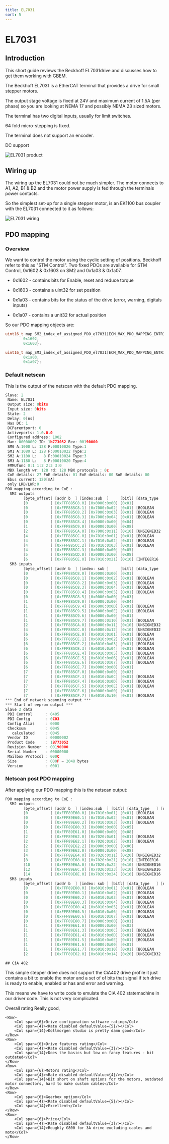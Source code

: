 ```yaml
---
title: EL7031
sort: 5
---
```



# EL7031

## Introduction

This short guide reviews the Beckhoff EL7031drive and discusses how to get them working with GBEM.

The Beckhoff EL7031 is a EtherCAT terminal that provides a drive for small stepper motors. 

The output stage voltage is fixed at 24V and maximum current of 1.5A (per phase) so you are looking at NEMA 17 and possibly NEMA 23 sized motors.

The terminal has two digital inputs, usually for limit switches.

64 fold micro-stepping is fixed.

The terminal does not support an encoder.

DC support







<Image meta={el7031_product_shot} alt="EL7031 product" p />



## Wiring up

The wiring up the EL7031 could not be much simpler. The motor connects to A1, A2, B1 & B2 and the motor power supply is fed through the terminals power contacts.

So the simplest set-up for a single stepper motor, is an EK1100 bus coupler with the EL7031 connected to it as follows:



<Image meta={EK1100_EL7031} alt="EL7031 wiring"  />


## PDO mapping

### Overview

We want to control the motor using the cyclic setting of positions. Beckhoff refer to this as "STM Control". Two fixed PDOs are available for STM Control, 0x1602 & 0x1603 on SM2 and 0x1a03 & 0x1a07.

* 0x1602 - contains bits for Enable, reset and reduce torque

* 0x1603 - contains a uint32 for set position



* 0x1a03 - contains bits for the status of the drive (error, warning, digitals inputs)
* 0x1a07 - contains a unit32 for actual position

So our PDO mapping objects are:

```c
uint16_t map_SM2_index_of_assigned_PDO_el7031[ECM_MAX_PDO_MAPPING_ENTRIES] = {
        0x1602,
        0x1603};

uint16_t map_SM3_index_of_assigned_PDO_el7031[ECM_MAX_PDO_MAPPING_ENTRIES] = {
        0x1a03,
        0x1a07};
```

### Default netscan

This is the output of the netscan with the default PDO mapping.

````c
Slave: 2
 Name: EL7031
 Output size: 0bits
 Input size: 0bits
 State: 2
 Delay: 0[ns]
 Has DC: 1
 DCParentport: 0
 Activeports: 1.0.0.0
 Configured address: 1002
 Man: 00000002 ID: 1b773052 Rev: 00190000
 SM0 A:1000 L: 128 F:00010026 Type:1
 SM1 A:1080 L: 128 F:00010022 Type:2
 SM2 A:1100 L:   8 F:00010024 Type:3
 SM3 A:1180 L:   8 F:00010020 Type:4
 FMMUfunc 0:1 1:2 2:3 3:0
 MBX length wr: 128 rd: 128 MBX protocols : 0c
 CoE details: 27 FoE details: 01 EoE details: 00 SoE details: 00
 Ebus current: 120[mA]
 only LRD/LWR:0
PDO mapping according to CoE :
  SM2 outputs
        [byte_offset] [addr b  ] [index:sub  ]     [bitl] [data_type   ] [name                                    ]
        [0          ] [0xFFF885C8.0] [0x0000:0x00] [0x01]
        [0          ] [0xFFF885C8.1] [0x7000:0x02] [0x01] [BOOLEAN     ] [Enable latch extern on positive edge    ]
        [0          ] [0xFFF885C8.2] [0x7000:0x03] [0x01] [BOOLEAN     ] [Set counter                             ]
        [0          ] [0xFFF885C8.3] [0x7000:0x04] [0x01] [BOOLEAN     ] [Enable latch extern on negative edge    ]
        [0          ] [0xFFF885C8.4] [0x0000:0x00] [0x04]
        [1          ] [0xFFF885C9.0] [0x0000:0x00] [0x08]
        [2          ] [0xFFF885CA.0] [0x7000:0x11] [0x10] [UNSIGNED32  ] [Set counter value                       ]
        [4          ] [0xFFF885CC.0] [0x7010:0x01] [0x01] [BOOLEAN     ] [Enable                                  ]
        [4          ] [0xFFF885CC.1] [0x7010:0x02] [0x01] [BOOLEAN     ] [Reset                                   ]
        [4          ] [0xFFF885CC.2] [0x7010:0x03] [0x01] [BOOLEAN     ] [Reduce torque                           ]
        [4          ] [0xFFF885CC.3] [0x0000:0x00] [0x05]
        [5          ] [0xFFF885CD.0] [0x0000:0x00] [0x08]
        [6          ] [0xFFF885CE.0] [0x7010:0x21] [0x10] [INTEGER16   ] [Velocity                                ]
  SM3 inputs
        [byte_offset] [addr b  ] [index: sub ] 	   [bitl] [data_type   ] [name                                    ]
        [0          ] [0xFFF885C8.0] [0x0000:0x00] [0x01]
        [0          ] [0xFFF885C8.1] [0x6000:0x02] [0x01] [BOOLEAN     ] [Latch extern valid                      ]
        [0          ] [0xFFF885C8.2] [0x6000:0x03] [0x01] [BOOLEAN     ] [Set counter done                        ]
        [0          ] [0xFFF885C8.3] [0x6000:0x04] [0x01] [BOOLEAN     ] [Counter underflow                       ]
        [0          ] [0xFFF885C8.4] [0x6000:0x05] [0x01] [BOOLEAN     ] [Counter overflow                        ]
        [0          ] [0xFFF885C8.5] [0x0000:0x00] [0x03]
        [1          ] [0xFFF885C9.0] [0x0000:0x00] [0x04]
        [1          ] [0xFFF885C9.4] [0x6000:0x0D] [0x01] [BOOLEAN     ] [Status of extern latch                  ]
        [1          ] [0xFFF885C9.5] [0x6000:0x0E] [0x01] [BOOLEAN     ] [Sync error                              ]
        [1          ] [0xFFF885C9.6] [0x0000:0x00] [0x01]
        [1          ] [0xFFF885C9.7] [0x6000:0x10] [0x01] [BOOLEAN     ] [TxPDO Toggle                            ]
        [2          ] [0xFFF885CA.0] [0x6000:0x11] [0x10] [UNSIGNED32  ] [Counter value                           ]
        [4          ] [0xFFF885CC.0] [0x6000:0x12] [0x10] [UNSIGNED32  ] [Latch value                             ]
        [6          ] [0xFFF885CE.0] [0x6010:0x01] [0x01] [BOOLEAN     ] [Ready to enable                         ]
        [6          ] [0xFFF885CE.1] [0x6010:0x02] [0x01] [BOOLEAN     ] [Ready                                   ]
        [6          ] [0xFFF885CE.2] [0x6010:0x03] [0x01] [BOOLEAN     ] [Warning                                 ]
        [6          ] [0xFFF885CE.3] [0x6010:0x04] [0x01] [BOOLEAN     ] [Error                                   ]
        [6          ] [0xFFF885CE.4] [0x6010:0x05] [0x01] [BOOLEAN     ] [Moving positive                         ]
        [6          ] [0xFFF885CE.5] [0x6010:0x06] [0x01] [BOOLEAN     ] [Moving negative                         ]
        [6          ] [0xFFF885CE.6] [0x6010:0x07] [0x01] [BOOLEAN     ] [Torque reduced                          ]
        [6          ] [0xFFF885CE.7] [0x0000:0x00] [0x01]
        [7          ] [0xFFF885CF.0] [0x0000:0x00] [0x03]
        [7          ] [0xFFF885CF.3] [0x6010:0x0C] [0x01] [BOOLEAN     ] [Digital input 1                         ]
        [7          ] [0xFFF885CF.4] [0x6010:0x0D] [0x01] [BOOLEAN     ] [Digital input 2                         ]
        [7          ] [0xFFF885CF.5] [0x6010:0x0E] [0x01] [BOOLEAN     ] [Sync error                              ]
        [7          ] [0xFFF885CF.6] [0x0000:0x00] [0x01]
        [7          ] [0xFFF885CF.7] [0x6010:0x10] [0x01] [BOOLEAN     ] [TxPDO Toggle                            ]
*** End of network scanning output ***
*** Start of eeprom output ***
Slave 2 data
 PDI Control      : 0405
 PDI Config       : 0C03
 Config Alias     : 0000
 Checksum         : 0045
   calculated     : 0045
 Vendor ID        : 00000002
 Product Code     : 1B773052
 Revision Number  : 00190000
 Serial Number    : 00000000
 Mailbox Protocol : 000C
 Size             : 000F = 2048 bytes
 Version          : 0001
````

### Netscan post PDO mapping

After applying our PDO mapping this is the netscan output:

````c
PDO mapping according to CoE :
  SM2 outputs
        [byte_offset] [addr b  ] [index:sub  ] [bitl] [data_type   ] [name                                    ]
        [0          ] [0xFFF89E60.0] [0x7010:0x01] [0x01] [BOOLEAN     ] [Enable                                  ]
        [0          ] [0xFFF89E60.1] [0x7010:0x02] [0x01] [BOOLEAN     ] [Reset                                   ]
        [0          ] [0xFFF89E60.2] [0x7010:0x03] [0x01] [BOOLEAN     ] [Reduce torque                           ]
        [0          ] [0xFFF89E60.3] [0x0000:0x00] [0x05]
        [1          ] [0xFFF89E61.0] [0x0000:0x00] [0x08]
        [2          ] [0xFFF89E62.0] [0x7020:0x01] [0x01] [BOOLEAN     ] [Execute                                 ]
        [2          ] [0xFFF89E62.1] [0x7020:0x02] [0x01] [BOOLEAN     ] [Emergency stop                          ]
        [2          ] [0xFFF89E62.2] [0x0000:0x00] [0x06]
        [3          ] [0xFFF89E63.0] [0x0000:0x00] [0x08]
        [4          ] [0xFFF89E64.0] [0x7020:0x11] [0x20] [UNSIGNED32  ] [Target position                         ]
        [8          ] [0xFFF89E68.0] [0x7020:0x21] [0x10] [INTEGER16   ] [Velocity                                ]
        [10         ] [0xFFF89E6A.0] [0x7020:0x22] [0x10] [UNSIGNED16  ] [Start type                              ]
        [12         ] [0xFFF89E6C.0] [0x7020:0x23] [0x10] [UNSIGNED16  ] [Acceleration                            ]
        [14         ] [0xFFF89E6E.0] [0x7020:0x24] [0x10] [UNSIGNED16  ] [Deceleration                            ]
  SM3 inputs
        [byte_offset] [addr b  ] [index: sub ] [bitl] [data_type   ] [name                                    ]
        [0          ] [0xFFF89E60.0] [0x6010:0x01] [0x01] [BOOLEAN     ] [Ready to enable                         ]
        [0          ] [0xFFF89E60.1] [0x6010:0x02] [0x01] [BOOLEAN     ] [Ready                                   ]
        [0          ] [0xFFF89E60.2] [0x6010:0x03] [0x01] [BOOLEAN     ] [Warning                                 ]
        [0          ] [0xFFF89E60.3] [0x6010:0x04] [0x01] [BOOLEAN     ] [Error                                   ]
        [0          ] [0xFFF89E60.4] [0x6010:0x05] [0x01] [BOOLEAN     ] [Moving positive                         ]
        [0          ] [0xFFF89E60.5] [0x6010:0x06] [0x01] [BOOLEAN     ] [Moving negative                         ]
        [0          ] [0xFFF89E60.6] [0x6010:0x07] [0x01] [BOOLEAN     ] [Torque reduced                          ]
        [0          ] [0xFFF89E60.7] [0x0000:0x00] [0x01]
        [1          ] [0xFFF89E61.0] [0x0000:0x00] [0x03]
        [1          ] [0xFFF89E61.3] [0x6010:0x0C] [0x01] [BOOLEAN     ] [Digital input 1                         ]
        [1          ] [0xFFF89E61.4] [0x6010:0x0D] [0x01] [BOOLEAN     ] [Digital input 2                         ]
        [1          ] [0xFFF89E61.5] [0x6010:0x0E] [0x01] [BOOLEAN     ] [Sync error                              ]
        [1          ] [0xFFF89E61.6] [0x0000:0x00] [0x01]
        [1          ] [0xFFF89E61.7] [0x6010:0x10] [0x01] [BOOLEAN     ] [TxPDO Toggle                            ]
        [2          ] [0xFFF89E62.0] [0x6010:0x14] [0x20] [UNSIGNED32  ] [Internal position                       ]
````



    ## CiA 402

This simple stepper drive does not support the CiA402 drive profile it just contains a bit to enable the motor and a set of of bits that signal if teh drive is ready to enable, enabled or has and error and warning. 

This means we have to write code to emulate the CiA 402 statemachine in our driver code. This is not very complicated.



<div style={{margin:"20px"}}>
    <Row>
        <Col span={6}>Overall rating</Col>
        <Col span={4}><Rate disabled defaultValue={4}/></Col>
        <Col span={14}>Really good, </Col>
    </Row>

    <Row>
        <Col span={6}>Drive configuration software rating</Col>
        <Col span={4}><Rate disabled defaultValue={5}/></Col>
        <Col span={14}>Kollmorgen studio is pretty damn good</Col>
    </Row>
    <Row>
        <Col span={6}>Drive features rating</Col>
        <Col span={4}><Rate disabled defaultValue={3}/></Col>
        <Col span={14}>Does the basics but low on fancy features - bit outdated</Col>
    </Row>
    <Row>
        <Col span={6}>Motors rating</Col>
        <Col span={4}><Rate disabled defaultValue={4}/></Col>
        <Col span={14}>Bit short on shaft options for the motors, outdated motor connectors, hard to make custom cables</Col>
    </Row>
    <Row>
        <Col span={6}>Gearbox option</Col>
        <Col span={4}><Rate disabled defaultValue={5}/></Col>
        <Col span={14}>Excellent</Col>
    </Row>
    <Row>
        <Col span={6}>Price</Col>
        <Col span={4}><Rate disabled defaultValue={3}/></Col>
        <Col span={14}>Roughly €800 for 3A drive excluding cables and moto</Col>
    </Row>
</div>
